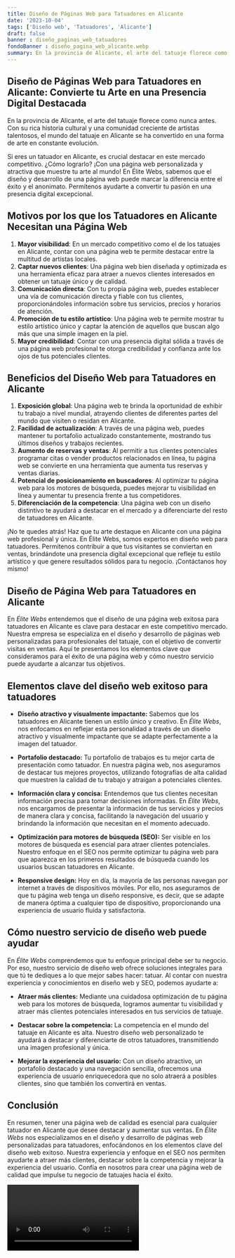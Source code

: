 ```yaml
---
title: Diseño de Páginas Web para Tatuadores en Alicante
date: '2023-10-04'
tags: ['Diseño web', 'Tatuadores', 'Alicante']
draft: false
banner : diseño_paginas_web_tatuadores
fondoBanner : diseño_pagina_web_alicante.webp
summary: En la provincia de Alicante, el arte del tatuaje florece como nunca antes. Con su rica historia cultural y una comunidad creciente de artistas talentosos, el mundo del tatuaje en Alicante se ha convertido en una forma de arte en constante evolución. 
---
```


## Diseño de Páginas Web para Tatuadores en Alicante: Convierte tu Arte en una Presencia Digital Destacada

En la provincia de Alicante, el arte del tatuaje florece como nunca antes. Con su rica historia cultural y una comunidad creciente de artistas talentosos, el mundo del tatuaje en Alicante se ha convertido en una forma de arte en constante evolución. 

Si eres un tatuador en Alicante, es crucial destacar en este mercado competitivo. ¿Cómo lograrlo? ¡Con una página web personalizada y atractiva que muestre tu arte al mundo! En Élite Webs, sabemos que el diseño y desarrollo de una página web puede marcar la diferencia entre el éxito y el anonimato. Permítenos ayudarte a convertir tu pasión en una presencia digital excepcional.

## Motivos por los que los Tatuadores en Alicante Necesitan una Página Web

1. **Mayor visibilidad**: En un mercado competitivo como el de los tatuajes en Alicante, contar con una página web te permite destacar entre la multitud de artistas locales.
2. **Captar nuevos clientes**: Una página web bien diseñada y optimizada es una herramienta eficaz para atraer a nuevos clientes interesados en obtener un tatuaje único y de calidad.
3. **Comunicación directa**: Con tu propia página web, puedes establecer una vía de comunicación directa y fiable con tus clientes, proporcionándoles información sobre tus servicios, precios y horarios de atención.
4. **Promoción de tu estilo artístico**: Una página web te permite mostrar tu estilo artístico único y captar la atención de aquellos que buscan algo más que una simple imagen en la piel.
5. **Mayor credibilidad**: Contar con una presencia digital sólida a través de una página web profesional te otorga credibilidad y confianza ante los ojos de tus potenciales clientes.

## Beneficios del Diseño Web para Tatuadores en Alicante

1. **Exposición global**: Una página web te brinda la oportunidad de exhibir tu trabajo a nivel mundial, atrayendo clientes de diferentes partes del mundo que visiten o residan en Alicante.
2. **Facilidad de actualización**: A través de una página web, puedes mantener tu portafolio actualizado constantemente, mostrando tus últimos diseños y trabajos recientes.
3. **Aumento de reservas y ventas**: Al permitir a tus clientes potenciales programar citas o vender productos relacionados en línea, tu página web se convierte en una herramienta que aumenta tus reservas y ventas diarias.
4. **Potencial de posicionamiento en buscadores**: Al optimizar tu página web para los motores de búsqueda, puedes mejorar tu visibilidad en línea y aumentar tu presencia frente a tus competidores.
5. **Diferenciación de la competencia**: Una página web con un diseño distintivo te ayudará a destacar en el mercado y a diferenciarte del resto de tatuadores en Alicante.

¡No te quedes atrás! Haz que tu arte destaque en Alicante con una página web profesional y única. En Élite Webs, somos expertos en diseño web para tatuadores. Permítenos contribuir a que tus visitantes se conviertan en ventas, brindándote una presencia digital excepcional que refleje tu estilo artístico y que genere resultados sólidos para tu negocio. ¡Contáctanos hoy mismo!

<GifSeo />

<Cta />

## Diseño de Página Web para Tatuadores en Alicante

En *Élite Webs* entendemos que el diseño de una página web exitosa para tatuadores en Alicante es clave para destacar en este competitivo mercado. Nuestra empresa se especializa en el diseño y desarrollo de páginas web personalizadas para profesionales del tatuaje, con el objetivo de convertir visitas en ventas. Aquí te presentamos los elementos clave que consideramos para el éxito de una página web y cómo nuestro servicio puede ayudarte a alcanzar tus objetivos.

## Elementos clave del diseño web exitoso para tatuadores

- **Diseño atractivo y visualmente impactante:** Sabemos que los tatuadores en Alicante tienen un estilo único y creativo. En *Élite Webs*, nos enfocamos en reflejar esta personalidad a través de un diseño atractivo y visualmente impactante que se adapte perfectamente a la imagen del tatuador.

- **Portafolio destacado:** Tu portafolio de trabajos es tu mejor carta de presentación como tatuador. En nuestra página web, nos aseguramos de destacar tus mejores proyectos, utilizando fotografías de alta calidad que muestren la calidad de tu trabajo y atraigan a potenciales clientes.

- **Información clara y concisa:** Entendemos que tus clientes necesitan información precisa para tomar decisiones informadas. En *Élite Webs*, nos encargamos de presentar la información de tus servicios y precios de manera clara y concisa, facilitando la navegación del usuario y brindando la información que necesitan en el momento adecuado.

- **Optimización para motores de búsqueda (SEO):** Ser visible en los motores de búsqueda es esencial para atraer clientes potenciales. Nuestro enfoque en el SEO nos permite optimizar tu página web para que aparezca en los primeros resultados de búsqueda cuando los usuarios buscan tatuadores en Alicante.

- **Responsive design:** Hoy en día, la mayoría de las personas navegan por internet a través de dispositivos móviles. Por ello, nos aseguramos de que tu página web tenga un diseño responsive, es decir, que se adapte de manera óptima a cualquier tipo de dispositivo, proporcionando una experiencia de usuario fluida y satisfactoria.

## Cómo nuestro servicio de diseño web puede ayudar

En *Élite Webs* comprendemos que tu enfoque principal debe ser tu negocio. Por eso, nuestro servicio de diseño web ofrece soluciones integrales para que tú te dediques a lo que mejor sabes hacer: tatuar. Al contar con nuestra experiencia y conocimientos en diseño web y SEO, podemos ayudarte a:

- **Atraer más clientes:** Mediante una cuidadosa optimización de tu página web para los motores de búsqueda, logramos aumentar tu visibilidad y atraer más clientes potenciales interesados en tus servicios de tatuaje.

- **Destacar sobre la competencia:** La competencia en el mundo del tatuaje en Alicante es alta. Nuestro diseño web personalizado te ayudará a destacar y diferenciarte de otros tatuadores, transmitiendo una imagen profesional y única.

- **Mejorar la experiencia del usuario:** Con un diseño atractivo, un portafolio destacado y una navegación sencilla, ofrecemos una experiencia de usuario enriquecedora que no solo atraerá a posibles clientes, sino que también los convertirá en ventas.

## Conclusión

En resumen, tener una página web de calidad es esencial para cualquier tatuador en Alicante que desee destacar y aumentar sus ventas. En *Élite Webs* nos especializamos en el diseño y desarrollo de páginas web personalizadas para tatuadores, enfocándonos en los elementos clave del diseño web exitoso. Nuestra experiencia y enfoque en el SEO nos permiten ayudarte a atraer más clientes, destacar sobre la competencia y mejorar la experiencia del usuario. Confía en nosotros para crear una página web de calidad que impulse tu negocio de tatuajes hacia el éxito.

<Video />

<CtaBot job='Tatuadores' city='Alicante'/>

<Gmaps query='Alicante+españa+maps' />